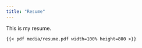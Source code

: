 ```yaml
---
title: "Resume"
---
```


This is my resume.

```         
{{< pdf media/resume.pdf width=100% height=800 >}}
```
